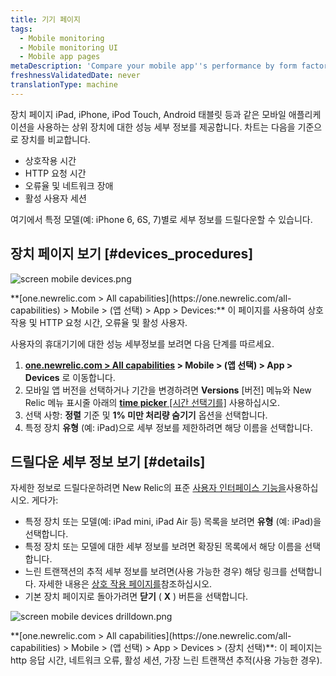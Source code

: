 ```yaml
---
title: 기기 페이지
tags:
  - Mobile monitoring
  - Mobile monitoring UI
  - Mobile app pages
metaDescription: 'Compare your mobile app''s performance by form factor (iPhone vs iPad, for example), OS, manufacturer, etc.'
freshnessValidatedDate: never
translationType: machine
---
```




장치 페이지 <InlinePopover type="mobile"/>iPad, iPhone, iPod Touch, Android 태블릿 등과 같은 모바일 애플리케이션을 사용하는 상위 장치에 대한 성능 세부 정보를 제공합니다. 차트는 다음을 기준으로 장치를 비교합니다.

* 상호작용 시간
* HTTP 요청 시간
* 오류율 및 네트워크 장애
* 활성 사용자 세션

여기에서 특정 모델(예: iPhone 6, 6S, 7)별로 세부 정보를 드릴다운할 수 있습니다.

## 장치 페이지 보기 [#devices_procedures]

<img
  title="screen mobile devices.png"
  alt="screen mobile devices.png"
  src={mobileDevicesSummary}
/>

<figcaption>
  **[one.newrelic.com > All capabilities](https://one.newrelic.com/all-capabilities) > Mobile > (앱 선택) > App > Devices:** 이 페이지를 사용하여 상호 작용 및 HTTP 요청 시간, 오류율 및 활성 사용자.
</figcaption>

사용자의 휴대기기에 대한 성능 세부정보를 보려면 다음 단계를 따르세요.

1. **[one.newrelic.com > All capabilities](https://one.newrelic.com/all-capabilities) > Mobile > (앱 선택) > App > Devices** 로 이동합니다.
2. 모바일 앱 버전을 선택하거나 기간을 변경하려면 **Versions** \[버전] 메뉴와 New Relic 메뉴 표시줄 아래의 [**time picker** \[시간 선택기를\]](/docs/query-your-data/explore-query-data/dashboards/manage-your-dashboard/#dash-time-picker) 사용하십시오.
3. 선택 사항: **정렬** 기준 및 **1% 미만 처리량 숨기기** 옵션을 선택합니다.
4. 특정 장치 **유형** (예: iPad)으로 세부 정보를 제한하려면 해당 이름을 선택합니다.

## 드릴다운 세부 정보 보기 [#details]

자세한 정보로 드릴다운하려면 New Relic의 표준 [사용자 인터페이스 기능을](/docs/new-relic-solutions/new-relic-one/introduction-new-relic-platform)사용하십시오. 게다가:

* 특정 장치 또는 모델(예: iPad mini, iPad Air 등) 목록을 보려면 **유형** (예: iPad)을 선택합니다.
* 특정 장치 또는 모델에 대한 세부 정보를 보려면 확장된 목록에서 해당 이름을 선택합니다.
* 느린 트랜잭션의 추적 세부 정보를 보려면(사용 가능한 경우) 해당 링크를 선택합니다. 자세한 내용은 [상호 작용 페이지를](/docs/mobile-monitoring/mobile-monitoring-ui/mobile-app-pages/interactions-page)참조하십시오.
* 기본 장치 페이지로 돌아가려면 **닫기** ( **X** ) 버튼을 선택합니다.

<img
  title="screen mobile devices drilldown.png"
  alt="screen mobile devices drilldown.png"
  src={mobileDeviceDrilldown}
/>

<figcaption>
  **[one.newrelic.com > All capabilities](https://one.newrelic.com/all-capabilities) > Mobile > (앱 선택) > App > Devices > (장치 선택)**: 이 페이지는 http 응답 시간, 네트워크 오류, 활성 세션, 가장 느린 트랜잭션 추적(사용 가능한 경우).
</figcaption>